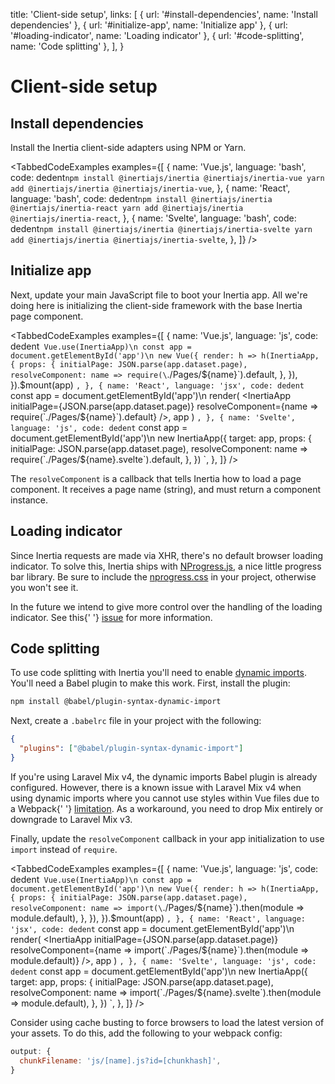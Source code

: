 
  title: 'Client-side setup',
  links: [
    { url: '#install-dependencies', name: 'Install dependencies' },
    { url: '#initialize-app', name: 'Initialize app' },
    { url: '#loading-indicator', name: 'Loading indicator' },
    { url: '#code-splitting', name: 'Code splitting' },
  ],
}

# Client-side setup

## Install dependencies

Install the Inertia client-side adapters using NPM or Yarn.

<TabbedCodeExamples
  examples={[
    {
      name: 'Vue.js',
      language: 'bash',
      code: dedent`
        npm install @inertiajs/inertia @inertiajs/inertia-vue
        yarn add @inertiajs/inertia @inertiajs/inertia-vue
      `,
    },
    {
      name: 'React',
      language: 'bash',
      code: dedent`
        npm install @inertiajs/inertia @inertiajs/inertia-react
        yarn add @inertiajs/inertia @inertiajs/inertia-react
      `,
    },
    {
      name: 'Svelte',
      language: 'bash',
      code: dedent`
        npm install @inertiajs/inertia @inertiajs/inertia-svelte
        yarn add @inertiajs/inertia @inertiajs/inertia-svelte
      `,
    },
  ]}
/>

## Initialize app

Next, update your main JavaScript file to boot your Inertia app. All we're doing here is initializing the client-side framework with the base Inertia page component.

<TabbedCodeExamples
  examples={[
    {
      name: 'Vue.js',
      language: 'js',
      code: dedent`
        Vue.use(InertiaApp)\n
        const app = document.getElementById('app')\n
        new Vue({
          render: h => h(InertiaApp, {
            props: {
              initialPage: JSON.parse(app.dataset.page),
              resolveComponent: name => require(\`./Pages/\${name}\`).default,
            },
          }),
        }).$mount(app)
      `,
    },
    {
      name: 'React',
      language: 'jsx',
      code: dedent`
        const app = document.getElementById('app')\n
        render(
          <InertiaApp
            initialPage={JSON.parse(app.dataset.page)}
            resolveComponent={name => require(\`./Pages/\${name}\`).default}
          />,
          app
        )
      `,
    },
    {
      name: 'Svelte',
      language: 'js',
      code: dedent`
        const app = document.getElementById('app')\n
        new InertiaApp({
          target: app,
          props: {
            initialPage: JSON.parse(app.dataset.page),
            resolveComponent: name => require(\`./Pages/\${name}.svelte\`).default,
          },
        })
      `,
    },
  ]}
/>

The `resolveComponent` is a callback that tells Inertia how to load a page component. It receives a page name (string), and must return a component instance.

## Loading indicator

Since Inertia requests are made via XHR, there's no default browser loading indicator. To solve this, Inertia ships with [NProgress.js](https://ricostacruz.com/nprogress/), a nice little progress bar library. Be sure to include the [nprogress.css](https://github.com/rstacruz/nprogress/blob/master/nprogress.css) in your project, otherwise you won't see it.

<Notice>
  In the future we intend to give more control over the handling of the loading indicator. See this{' '}
  <a href="https://github.com/inertiajs/inertia/issues/9">issue</a> for more information.
</Notice>

## Code splitting

To use code splitting with Inertia you'll need to enable [dynamic imports](https://github.com/tc39/proposal-dynamic-import). You'll need a Babel plugin to make this work. First, install the plugin:

```bash
npm install @babel/plugin-syntax-dynamic-import
```

Next, create a `.babelrc` file in your project with the following:

```json
{
  "plugins": ["@babel/plugin-syntax-dynamic-import"]
}
```

<Notice>
  If you're using Laravel Mix v4, the dynamic imports Babel plugin is already configured. However, there is a known
  issue with Laravel Mix v4 when using dynamic imports where you cannot use styles within Vue files due to a Webpack{' '}
  <a href="https://github.com/JeffreyWay/laravel-mix/issues/1856#issuecomment-448082909">limitation</a>. As a
  workaround, you need to drop Mix entirely or downgrade to Laravel Mix v3.
</Notice>

Finally, update the `resolveComponent` callback in your app initialization to use `import` instead of `require`.

<TabbedCodeExamples
  examples={[
    {
      name: 'Vue.js',
      language: 'js',
      code: dedent`
        Vue.use(InertiaApp)\n
        const app = document.getElementById('app')\n
        new Vue({
          render: h => h(InertiaApp, {
            props: {
              initialPage: JSON.parse(app.dataset.page),
              resolveComponent: name => import(\`./Pages/\${name}\`).then(module => module.default),
            },
          }),
        }).$mount(app)
      `,
    },
    {
      name: 'React',
      language: 'jsx',
      code: dedent`
        const app = document.getElementById('app')\n
        render(
          <InertiaApp
            initialPage={JSON.parse(app.dataset.page)}
            resolveComponent={name => import(\`./Pages/\${name}\`).then(module => module.default)}
          />,
          app
        )
      `,
    },
    {
      name: 'Svelte',
      language: 'js',
      code: dedent`
        const app = document.getElementById('app')\n
        new InertiaApp({
          target: app,
          props: {
            initialPage: JSON.parse(app.dataset.page),
            resolveComponent: name => import(\`./Pages/\${name}.svelte\`).then(module => module.default),
          },
        })
      `,
    },
  ]}
/>

Consider using cache busting to force browsers to load the latest version of your assets. To do this, add the following to your webpack config:

```js
output: {
  chunkFilename: 'js/[name].js?id=[chunkhash]',
}
```
